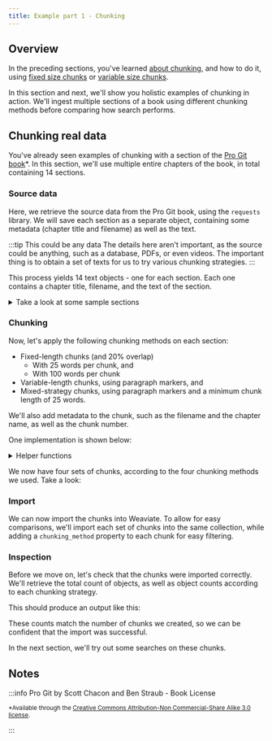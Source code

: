 ```yaml
---
title: Example part 1 - Chunking
---
```



<!-- import imageUrl from '../../tmp_images/academy_placeholder.jpg';

<img src={imageUrl} alt="Image alt" width="75%"/> -->


<PreviewUnit />

## <i class="fa-solid fa-square-chevron-right"></i> Overview

In the preceding sections, you've learned [about chunking](./10_introduction.mdx), and how to do it, using [fixed size chunks](./20_how_1.mdx) or [variable size chunks](./25_how_2.mdx).

In this section and next, we'll show you holistic examples of chunking in action. We'll ingest multiple sections of a book using different chunking methods before comparing how search performs.

## <i class="fa-solid fa-square-chevron-right"></i> Chunking real data

You've already seen examples of chunking with a section of the [Pro Git book](https://git-scm.com/book/en/v2)*. In this section, we'll use multiple entire chapters of the book, in total containing 14 sections.

### <i class="fa-solid fa-chalkboard"></i> Source data

Here, we retrieve the source data from the Pro Git book, using the `requests` library. We will save each section as a separate object, containing some metadata (chapter title and filename) as well as the text.

:::tip This could be any data
The details here aren't important, as the source could be anything, such as a database, PDFs, or even videos. The important thing is to obtain a set of texts for us to try various chunking strategies.
:::

<Tabs groupId="languages">
<TabItem value="py" label="Python">
<FilteredTextBlock
  text={CodePracticalExample}
  startMarker="# START Get text objects from Pro Git book"
  endMarker="# END Get text objects from Pro Git book"
  language="py"
/>
</TabItem>
</Tabs>

This process yields 14 text objects - one for each section. Each one contains a chapter title, filename, and the text of the section.

<details>
  <summary>Take a look at some sample sections</summary>

```
{
  "body": "=== About Version Control\n\n(((version control)))\nWhat is \"`version control`\", and why should you care?\nVersion control is a system that records changes to a file or set of files over time so that you can recall specific versions later.\nFor the examples in this book, you will use software source code as the files being version controlled, though in reality you can do this with nearly any type of file on a computer.\n\nIf you are a graphic or web designer and want to keep every version of an image or layout (which you would most certainly want to), a Version Control System (VCS) is a very wise thing to use.\nIt allows you to revert selected files back to a previous state, revert the entire project back to a previous state, compare changes over time, see who last modified something that might be causing a problem, who introduced an issue and when, and more.\nUsing a VCS also generally means that if you screw things up or lose files, you can easily recover.\nIn addition, you get all this for very little overhead.\n\n==== Local Version Control Systems\n\n(((version control,local)))\nMany people's version-control method of choice is to copy files into another directory (perhaps a time-stamped directory, if they're clever).\nThis approach is very common because it is so simple, but it is also incredibly error prone.\nIt is easy to forget which directory you're in and accidentally write to the wrong file or copy over files you don't mean to.\n\nTo deal with this issue, programmers long ago developed local VCSs that had a simple database that kept all the changes to files under revision control.\n\n.Local version control diagram\nimage::images/local.png[Local version control diagram]\n\nOne of the most popular VCS tools was a system called RCS, which is still distributed with many computers today.\nhttps://www.gnu.org/software/rcs/[RCS^] works by keeping patch sets (that is, the differences between files) in a special format on disk; it can then re-create what any file looked like at any point in time by adding up all the patches.\n\n==== Centralized Version Control Systems\n\n(((version control,centralized)))\nThe next major issue that people encounter is that they need to collaborate with developers on other systems.\nTo deal with this problem, Centralized Version Control Systems (CVCSs) were developed.\nThese systems (such as CVS, Subversion, and Perforce) have a single server that contains all the versioned files, and a number of clients that check out files from that central place.(((CVS)))(((Subversion)))(((Perforce)))\nFor many years, this has been the standard for version control.\n\n.Centralized version control diagram\nimage::images/centralized.png[Centralized version control diagram]\n\nThis setup offers many advantages, especially over local VCSs.\nFor example, everyone knows to a certain degree what everyone else on the project is doing.\nAdministrators have fine-grained control over who can do what, and it's far easier to administer a CVCS than it is to deal with local databases on every client.\n\nHowever, this setup also has some serious downsides.\nThe most obvious is the single point of failure that the centralized server represents.\nIf that server goes down for an hour, then during that hour nobody can collaborate at all or save versioned changes to anything they're working on.\nIf the hard disk the central database is on becomes corrupted, and proper backups haven't been kept, you lose absolutely everything -- the entire history of the project except whatever single snapshots people happen to have on their local machines.\nLocal VCSs suffer from this same problem -- whenever you have the entire history of the project in a single place, you risk losing everything.\n\n==== Distributed Version Control Systems\n\n(((version control,distributed)))\nThis is where Distributed Version Control Systems (DVCSs) step in.\nIn a DVCS (such as Git, Mercurial, Bazaar or Darcs), clients don't just check out the latest snapshot of the files; rather, they fully mirror the repository, including its full history.\nThus, if any server dies, and these systems were collaborating via that server, any of the client repositories can be copied back up to the server to restore it.\nEvery clone is really a full backup of all the data.\n\n.Distributed version control diagram\nimage::images/distributed.png[Distributed version control diagram]\n\nFurthermore, many of these systems deal pretty well with having several remote repositories they can work with, so you can collaborate with different groups of people in different ways simultaneously within the same project.\nThis allows you to set up several types of workflows that aren't possible in centralized systems, such as hierarchical models.\n",
  "chapter_title": "01-introduction",
  "filename": "about-version-control.asc"
}
```

</details>

### <i class="fa-solid fa-code"></i> Chunking

Now, let's apply the following chunking methods on each section:

- Fixed-length chunks (and 20% overlap)
    - With 25 words per chunk, and
    - With 100 words per chunk
- Variable-length chunks, using paragraph markers, and
- Mixed-strategy chunks, using paragraph markers and a minimum chunk length of 25 words.

We'll also add metadata to the chunk, such as the filename and the chapter name, as well as the chunk number.

One implementation is shown below:

<details>
  <summary>Helper functions</summary>

<Tabs groupId="languages">
<TabItem value="py" label="Python">
<FilteredTextBlock
  text={CodePracticalExample}
  startMarker="# START Get chunks - helper functions"
  endMarker="# END Get chunks - helper functions"
  language="py"
/>
</TabItem>
</Tabs>

</details>

<Tabs groupId="languages">
<TabItem value="py" label="Python">
<FilteredTextBlock
  text={CodePracticalExample}
  startMarker="# START Get chunks - main body"
  endMarker="# END Get chunks - main body"
  language="py"
/>
</TabItem>
</Tabs>

We now have four sets of chunks, according to the four chunking methods we used. Take a look:

<Tabs groupId="languages">
<TabItem value="fixed_size_25" label="25 word chunks">
<FilteredTextBlock
  text={CodePracticalExample}
  startMarker="# START fixed_size_25 chunks"
  endMarker="# END fixed_size_25 chunks"
  language="text"
/>
</TabItem>
<TabItem value="fixed_size_100" label="100 word chunks">
<FilteredTextBlock
  text={CodePracticalExample}
  startMarker="# START fixed_size_100 chunks"
  endMarker="# END fixed_size_100 chunks"
  language="text"
/>
</TabItem>
<TabItem value="para_chunks" label="Paragraph chunks">
<FilteredTextBlock
  text={CodePracticalExample}
  startMarker="# START para_chunks chunks"
  endMarker="# END para_chunks chunks"
  language="text"
/>
</TabItem>
<TabItem value="para_chunks_min_25" label="Paragraph chunks with minimum length">
<FilteredTextBlock
  text={CodePracticalExample}
  startMarker="# START para_chunks_min_25 chunks"
  endMarker="# END para_chunks_min_25 chunks"
  language="text"
/>
</TabItem>
</Tabs>

### <i class="fa-solid fa-code"></i> Import

We can now import the chunks into Weaviate. To allow for easy comparisons, we'll import each set of chunks into the same collection, while adding a `chunking_method` property to each chunk for easy filtering.

<Tabs groupId="languages">
<TabItem value="py" label="Python">
<FilteredTextBlock
  text={CodePracticalExample}
  startMarker="# START import chunks"
  endMarker="# END import chunks"
  language="py"
/>
</TabItem>
</Tabs>

### <i class="fa-solid fa-code"></i> Inspection

Before we move on, let's check that the chunks were imported correctly. We'll retrieve the total count of objects, as well as object counts according to each chunking strategy.

<Tabs groupId="languages">
<TabItem value="py" label="Python">
<FilteredTextBlock
  text={CodePracticalExample}
  startMarker="# START inspection"
  endMarker="# END inspection"
  language="py"
/>
</TabItem>
</Tabs>

This should produce an output like this:

<FilteredTextBlock
  text={CodePracticalExample}
  startMarker="# START Inspection output"
  endMarker="# END Inspection output"
  language="text"
/>

These counts match the number of chunks we created, so we can be confident that the import was successful.

In the next section, we'll try out some searches on these chunks.

## <i class="fa-solid fa-square-chevron-right"></i> Notes

:::info Pro Git by Scott Chacon and Ben Straub - Book License

<small>*Available through the <a href="https://creativecommons.org/licenses/by-nc-sa/3.0/">Creative Commons Attribution-Non Commercial-Share Alike 3.0 license</a>.</small>

:::

<!-- ## <i class="fa-solid fa-square-chevron-right"></i> Review

<Quiz questions={varName} />

Any quiz questions

### <i class="fa-solid fa-pen-to-square"></i> Review exercise

:::note <i class="fa-solid fa-square-terminal"></i> Exercise
Try out ...
:::

### <i class="fa-solid fa-lightbulb-on"></i> Key takeaways

:::info
Add summary
::: -->


<DocsFeedback/>

<!-- import Quiz from '/src/components/Academy/quiz.js'
const varName = [{
  questionText: 'questionText',
  answerOptions: [
    {
      answerText: 'answerOne',
      isCorrect: false,
      feedback: 'feedbackOne',
    },
    {
      answerText: 'answerTwo',
      isCorrect: false,
      feedback: 'feedbackTwo',
    },
    {
      answerText: 'answerThree',
      isCorrect: false,
      feedback: 'feedbackThree',
    },
  ]
}]; -->